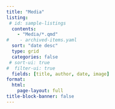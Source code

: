 ```yaml
---
title: "Media"
listing:
 # id: sample-listings
  contents: 
    - "Media/*.qmd"
#    - archived-items.yaml
  sort: "date desc"
  type: grid
  categories: false
 # sort-ui: true
#  filter-ui: true
  fields: [title, author, date, image]
format: 
  html: 
    page-layout: full
title-block-banner: false
---
```




